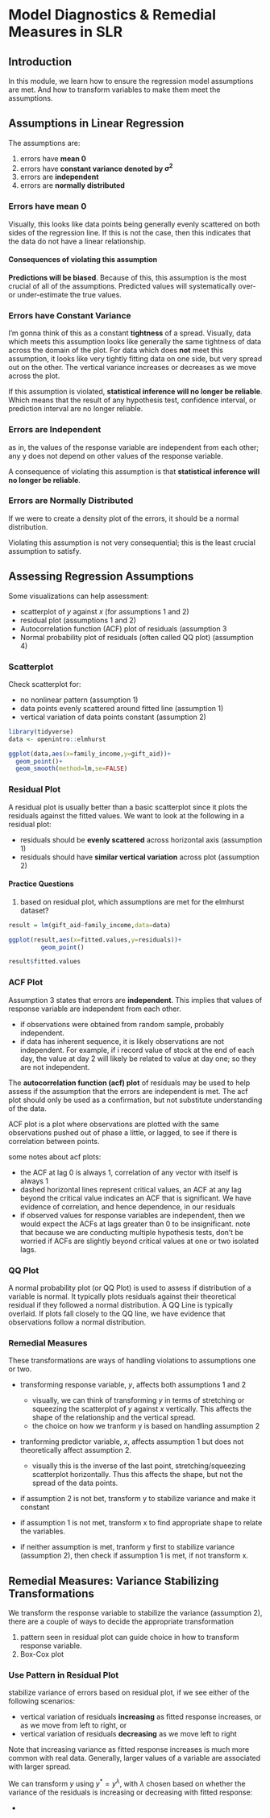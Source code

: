 # Model Diagnostics & Remedial Measures in SLR

## Introduction

In this module, we learn how to ensure the regression model assumptions are met. And how to transform variables to make them meet the assumptions.

## Assumptions in Linear Regression

The assumptions are:

1. errors have **mean 0**
2. errors have **constant variance denoted by $\sigma^2$**
3. errors are **independent**
4. errors are **normally distributed**

### Errors have mean 0

Visually, this looks like data points being generally evenly scattered on both sides of the regression line. If this is not the case, then this indicates that the data do not have a linear relationship.

#### Consequences of violating this assumption

**Predictions will be biased**. Because of this, this assumption is the most crucial of all of the assumptions. Predicted values will systematically over- or under-estimate the true values.

### Errors have Constant Variance

I'm gonna think of this as a constant **tightness** of a spread. Visually, data which meets this assumption looks like generally the same tightness of data across the domain of the plot. For data which does **not** meet this assumption, it looks like very tightly fitting data on one side, but very spread out on the other. The vertical variance increases or decreases as we move across the plot.

If this assumption is violated, **statistical inference will no longer be reliable**. Which means that the result of any hypothesis test, confidence interval, or prediction interval are no longer reliable.

### Errors are Independent

as in, the values of the response variable are independent from each other; any y does not depend on other values of the response variable.

A consequence of violating this assumption is that **statistical inference will no longer be reliable**.

### Errors are Normally Distributed

If we were to create a density plot of the errors, it should be a normal distribution.

Violating this assumption is not very consequential; this is the least crucial assumption to satisfy.

## Assessing Regression Assumptions

Some visualizations can help assessment:

* scatterplot of _y_ against _x_ (for assumptions 1 and 2)
* residual plot (assumptions 1 and 2)
* Autocorrelation function (ACF) plot of residuals (assumption 3
* Normal probability plot of residuals (often called QQ plot) (assumption 4)

### Scatterplot

Check scatterplot for:

* no nonlinear pattern (assumption 1)
* data points evenly scattered around fitted line (assumption 1)
* vertical variation of data points constant (assumption 2)


```r
library(tidyverse)
data <- openintro::elmhurst

ggplot(data,aes(x=family_income,y=gift_aid))+
  geom_point()+
  geom_smooth(method=lm,se=FALSE)
```


### Residual Plot

A residual plot is usually better than a basic scatterplot since it plots the residuals against the fitted values. We want to look at the following in a residual plot:

* residuals should be **evenly scattered** across horizontal axis (assumption 1)
* residuals should have **similar vertical variation** across plot (assumption 2)

#### Practice Questions

1. based on residual plot, which assumptions are met for the elmhurst dataset?

```r
result = lm(gift_aid~family_income,data=data)

ggplot(result,aes(x=fitted.values,y=residuals))+
         geom_point()
```

```r
result$fitted.values
```

### ACF Plot

Assumption 3 states that errors are **independent**. This implies that values of response variable are independent from each other.

* if observations were obtained from random sample, probably independent.
* if data has inherent sequence, it is likely observations are not independent. For example, if i record value of stock at the end of each day, the value at day 2 will likely be related to value at day one; so they are not independent.

The **autocorrelation function (acf) plot** of residuals may be used to help assess if the assumption that the errors are independent is met. The acf plot should only be used as a confirmation, but not substitute understanding of the data.

ACF plot is a plot where observations are plotted with the same observations pushed out of phase a little, or lagged, to see if there is correlation between points.

some notes about acf plots:

* the ACF at lag 0 is always 1, correlation of any vector with itself is always 1
* dashed horizontal lines represent critical values, an ACF at any lag beyond the critical value indicates an ACF that is significant. We have evidence of correlation, and hence dependence, in our residuals
* if observed values for response variables are independent, then we would expect the ACFs at lags greater than 0 to be insignificant. note that because we are conducting multiple hypothesis tests, don't be worried if ACFs are slightly beyond critical values at one or two isolated lags.

### QQ Plot

A normal probability plot (or QQ Plot) is used to assess if distribution of a variable is normal. It typically plots residuals against their theoretical residual if they followed a normal distribution. A QQ Line is typically overlaid. If plots fall closely to the QQ line, we have evidence that observations follow a normal distribution. 

### Remedial Measures

These transformations are ways of handling violations to assumptions one or two.

* transforming response variable, _y_, affects both assumptions 1 and 2
  
  * visually, we can think of transforming _y_ in terms of stretching or squeezing the scatterplot of _y_ against _x_ vertically. This affects the shape of the relationship and the vertical spread.
  * the choice on how we tranform y is based on handling assumption 2
  
* tranforming predictor variable, _x_, affects assumption 1 but does not theoretically affect assumption 2.

  * visually this is the inverse of the last point, stretching/squeezing scatterplot horizontally. Thus this affects the shape, but not the spread of the data points.
  
* if assumption 2 is not bet, transform y to stabilize variance and make it constant
* if assumption 1 is not met, transform x to find appropriate shape to relate the variables.
* if neither assumption is met, tranform y first to stabilize variance (assumption 2), then check if assumption 1 is met, if not transform x.

## Remedial Measures: Variance Stabilizing Transformations

We transform the response variable to stabilize the variance (assumption 2), there are a couple of ways to decide the appropriate transformation

1. pattern seen in residual plot can guide choice in how to transform response variable.
2. Box-Cox plot

### Use Pattern in Residual Plot

stabilize variance of errors based on residual plot, if we see either of the following scenarios:

* vertical variation of residuals **increasing** as fitted response increases, or as we move from left to right, or
* vertical variation of residuals **decreasing** as we move left to right

Note that increasing variance as fitted response increases is much more common with real data. Generally, larger values of a variable are associated with larger spread.

We can transform _y_ using $y^*=y^{\lambda}$, with $\lambda$ chosen based on whether the variance of the residuals is increasing or decreasing with fitted response:

* 
























